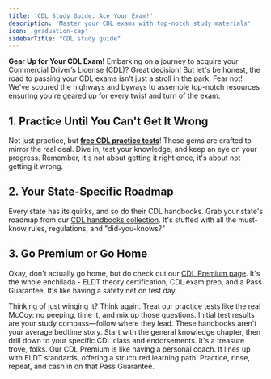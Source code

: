 ```yaml
---
title: 'CDL Study Guide: Ace Your Exam!'
description: 'Master your CDL exams with top-notch study materials'
icon: 'graduation-cap'
sidebarTitle: "CDL study guide"
---
```


**Gear Up for Your CDL Exam!** Embarking on a journey to acquire your Commercial Driver’s License (CDL)? Great decision! But let's be honest, the road to passing your CDL exams isn't just a stroll in the park. Fear not! We've scoured the highways and byways to assemble top-notch resources ensuring you're geared up for every twist and turn of the exam.

## 1. Practice Until You Can't Get It Wrong
Not just practice, but **[free CDL practice tests](https://driving-tests.org/cdl-practice-test/)**! These gems are crafted to mirror the real deal. Dive in, test your knowledge, and keep an eye on your progress. Remember, it's not about getting it right once, it's about not getting it wrong.

## 2. Your State-Specific Roadmap
Every state has its quirks, and so do their CDL handbooks. Grab your state's roadmap from our [CDL handbooks collection](https://driving-tests.org/cdl-handbooks/). It's stuffed with all the must-know rules, regulations, and "did-you-knows?"

## 3. Go Premium or Go Home
Okay, don't actually go home, but do check out our [CDL Premium page](https://driving-tests.org/cdl-premium/). It's the whole enchilada - ELDT theory certification, CDL exam prep, and a Pass Guarantee. It's like having a safety net on test day.

<AccordionGroup>

<Accordion title="Practice Tests: Your Secret Weapon">
Thinking of just winging it? Think again. Treat our practice tests like the real McCoy: no peeping, time it, and mix up those questions. Initial test results are your study compass—follow where they lead.
</Accordion>

<Accordion title="Decoding the CDL Handbook">
These handbooks aren't your average bedtime story. Start with the general knowledge chapter, then drill down to your specific CDL class and endorsements. It's a treasure trove, folks.
</Accordion>

<Accordion title="Unleashing CDL Premium Power">
Our CDL Premium is like having a personal coach. It lines up with ELDT standards, offering a structured learning path. Practice, rinse, repeat, and cash in on that Pass Guarantee.
</Accordion>

</AccordionGroup>

<Snippet file="cdl-premium.mdx" />